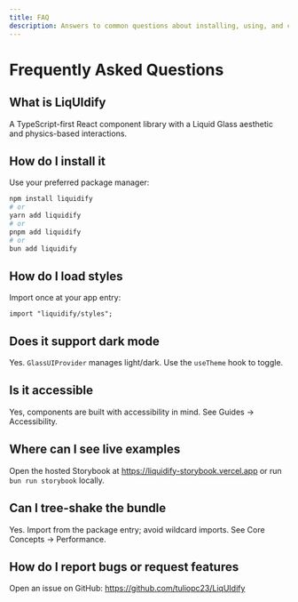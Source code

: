 ```yaml
---
title: FAQ
description: Answers to common questions about installing, using, and customizing LiqUIdify.
---
```


# Frequently Asked Questions

## What is LiqUIdify

A TypeScript-first React component library with a Liquid Glass aesthetic and physics-based interactions.

## How do I install it

Use your preferred package manager:

```bash
npm install liquidify
# or
yarn add liquidify
# or
pnpm add liquidify
# or
bun add liquidify
```

## How do I load styles

Import once at your app entry:

```tsx
import "liquidify/styles";
```

## Does it support dark mode

Yes. `GlassUIProvider` manages light/dark. Use the `useTheme` hook to toggle.

## Is it accessible

Yes, components are built with accessibility in mind. See Guides → Accessibility.

## Where can I see live examples

Open the hosted Storybook at https://liquidify-storybook.vercel.app or run `bun run storybook` locally.

## Can I tree-shake the bundle

Yes. Import from the package entry; avoid wildcard imports. See Core Concepts → Performance.

## How do I report bugs or request features

Open an issue on GitHub: https://github.com/tuliopc23/LiqUIdify
